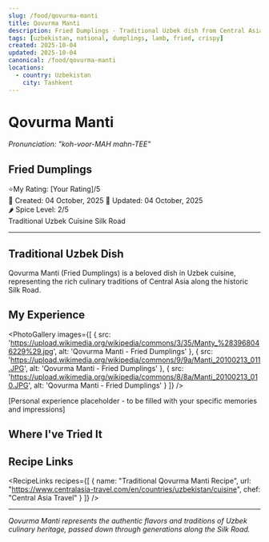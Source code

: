 ```yaml
---
slug: /food/qovurma-manti
title: Qovurma Manti
description: Fried Dumplings - Traditional Uzbek dish from Central Asia
tags: [uzbekistan, national, dumplings, lamb, fried, crispy]
created: 2025-10-04
updated: 2025-10-04
canonical: /food/qovurma-manti
locations:
  - country: Uzbekistan
    city: Tashkent
---
```



# Qovurma Manti
*Pronunciation: "koh-voor-MAH mahn-TEE"*

## Fried Dumplings

<div className="food-rating">
  <span className="star">⭐</span>My Rating: [Your Rating]/5
</div>

<div className="food-metadata">
  <span className="food-date">📅 Created: 04 October, 2025</span>
  <span className="food-date">🔄 Updated: 04 October, 2025</span>
</div>

<div className="spice-level">
  🌶️ Spice Level: 2/5
</div>

<div className="food-tags">
  <span className="food-tag">Traditional</span>
  <span className="food-tag">Uzbek Cuisine</span>
  <span className="food-tag">Silk Road</span>
</div>

---

## Traditional Uzbek Dish

Qovurma Manti (Fried Dumplings) is a beloved dish in Uzbek cuisine, representing the rich culinary traditions of Central Asia along the historic Silk Road.

## My Experience

<PhotoGallery
  images={[
    { src: 'https://upload.wikimedia.org/wikipedia/commons/3/35/Manty_%283968046229%29.jpg', alt: 'Qovurma Manti - Fried Dumplings' },
    { src: 'https://upload.wikimedia.org/wikipedia/commons/9/9a/Manti_20100213_011.JPG', alt: 'Qovurma Manti - Fried Dumplings' },
    { src: 'https://upload.wikimedia.org/wikipedia/commons/8/8a/Manti_20100213_010.JPG', alt: 'Qovurma Manti - Fried Dumplings' }
  ]}
/>

[Personal experience placeholder - to be filled with your specific memories and impressions]

## Where I've Tried It

<MapEmbed location="Tashkent, Uzbekistan" description="Traditional preparation across Uzbekistan" />

## Recipe Links

<RecipeLinks
  recipes={[
    {
      name: "Traditional Qovurma Manti Recipe",
      url: "https://www.centralasia-travel.com/en/countries/uzbekistan/cuisine",
      chef: "Central Asia Travel"
    }
  ]}
/>

---

*Qovurma Manti represents the authentic flavors and traditions of Uzbek culinary heritage, passed down through generations along the Silk Road.*

